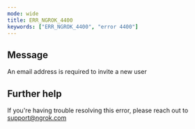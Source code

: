 ```yaml
---
mode: wide
title: ERR_NGROK_4400
keywords: ["ERR_NGROK_4400", "error 4400"]
---
```


## Message

An email address is required to invite a new user

## Further help

If you're having trouble resolving this error, please reach out to [support@ngrok.com](mailto:support@ngrok.com?subject=Help%20with%20ERR_NGROK_4400)

